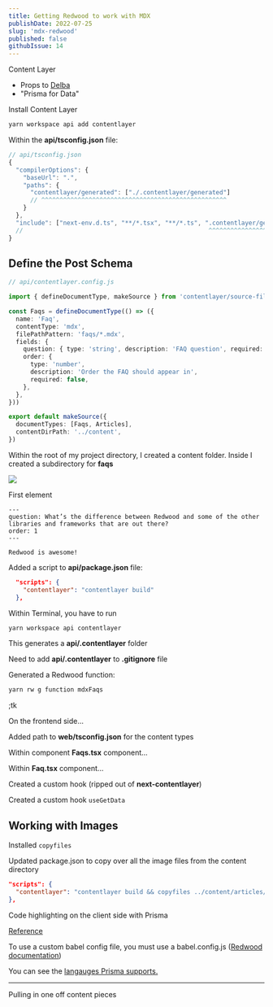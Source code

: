 ```yaml
---
title: Getting Redwood to work with MDX
publishDate: 2022-07-25
slug: 'mdx-redwood'
published: false
githubIssue: 14
---
```


Content Layer

- Props to [Delba](https://delba.dev/blog/next-blog-structured-mdx-content-with-contentlayer#blog-post-list-page)
- "Prisma for Data"

Install Content Layer

```bash
yarn workspace api add contentlayer
```

Within the **api/tsconfig.json** file:

```ts
// api/tsconfig.json
{
  "compilerOptions": {
    "baseUrl": ".",
    "paths": {
      "contentlayer/generated": ["./.contentlayer/generated"]
      // ^^^^^^^^^^^^^^^^^^^^^^^^^^^^^^^^^^^^^^^^^^^^^^^^^^^
    }
  },
  "include": ["next-env.d.ts", "**/*.tsx", "**/*.ts", ".contentlayer/generated"]
  //                                                   ^^^^^^^^^^^^^^^^^^^^^^^^^
}
```

## Define the Post Schema

```ts
// api/contentlayer.config.js

import { defineDocumentType, makeSource } from 'contentlayer/source-files'

const Faqs = defineDocumentType(() => ({
  name: 'Faq',
  contentType: 'mdx',
  filePathPattern: 'faqs/*.mdx',
  fields: {
    question: { type: 'string', description: 'FAQ question', required: true },
    order: {
      type: 'number',
      description: 'Order the FAQ should appear in',
      required: false,
    },
  },
}))

export default makeSource({
  documentTypes: [Faqs, Articles],
  contentDirPath: '../content',
})
```

Within the root of my project directory, I created a content folder. Inside I created a subdirectory for **faqs**

![](/images/content/articles/002__mdx/faqs.png)

First element

```markup
---
question: What’s the difference between Redwood and some of the other libraries and frameworks that are out there?
order: 1
---

Redwood is awesome!

```

Added a script to **api/package.json** file:

```json
  "scripts": {
    "contentlayer": "contentlayer build"
  },
```

Within Terminal, you have to run

```bash
yarn workspace api contentlayer
```

This generates a **api/.contentlayer** folder

Need to add **api/.contentlayer** to **.gitignore** file

Generated a Redwood function:

```bash
yarn rw g function mdxFaqs
```

;tk

On the frontend side...

Added path to **web/tsconfig.json** for the content types

Within component **Faqs.tsx** component...

Within **Faq.tsx** component...

Created a custom hook (ripped out of **next-contentlayer**)

Created a custom hook `useGetData`

## Working with Images

Installed `copyfiles`

Updated package.json to copy over all the image files from the content directory

```json
"scripts": {
  "contentlayer": "contentlayer build && copyfiles ../content/articles/**/images/* ../web/public/images/content"
},
```

Code highlighting on the client side with Prisma

[Reference](https://hackernoon.com/using-prismjs-as-a-syntax-highlighter-in-react)

To use a custom babel config file, you must use a babel.config.js ([Redwood documentation](https://redwoodjs.com/docs/project-configuration-dev-test-build))

You can see the [langauges Prisma supports.](https://prismjs.com/#basic-usage)

---

Pulling in one off content pieces

